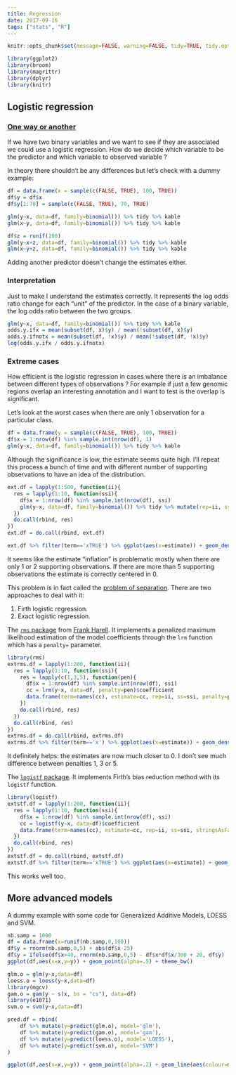 ```yaml
---
title: Regression
date: 2017-09-16
tags: ["stats", "R"]
---
```


```r
knitr::opts_chunk$set(message=FALSE, warning=FALSE, tidy=TRUE, tidy.opts=list(width.cutoff=50))
```

```r
library(ggplot2)
library(broom)
library(magrittr)
library(dplyr)
library(knitr)
```

## Logistic regression

### [One way or another](https://youtu.be/4kg9LasvLFE)

If we have two binary variables and we want to see if they are associated we could use a logistic regression.
How do we decide which variable to be the predictor and which variable to observed variable ?

In theory there shouldn't be any differences but let's check with a dummy example:

```r
df = data.frame(x = sample(c(FALSE, TRUE), 100, TRUE))
df$y = df$x
df$y[1:70] = sample(c(FALSE, TRUE), 70, TRUE)

glm(y~x, data=df, family=binomial()) %>% tidy %>% kable
glm(x~y, data=df, family=binomial()) %>% tidy %>% kable

df$z = runif(100)
glm(y~x+z, data=df, family=binomial()) %>% tidy %>% kable
glm(x~y+z, data=df, family=binomial()) %>% tidy %>% kable
```

Adding another predictor doesn't change the estimates either.

### Interpretation

Just to make I understand the estimates correctly.
It represents the log odds ratio change for each "unit" of the predictor.
In the case of a binary variable, the log odds ratio between the two groups.

```r
glm(y~x, data=df, family=binomial()) %>% tidy %>% kable
odds.y.ifx = mean(subset(df, x)$y) / mean(!subset(df, x)$y)
odds.y.ifnotx = mean(subset(df, !x)$y) / mean(!subset(df, !x)$y)
log(odds.y.ifx / odds.y.ifnotx)
```

### Extreme cases

How efficient is the logistic regression in cases where there is an imbalance between different types of observations ?
For example if just a few genomic regions overlap an interesting annotation and I want to test is the overlap is significant.

Let's look at the worst cases when there are only 1 observation for a particular class.

```r
df = data.frame(y = sample(c(FALSE, TRUE), 100, TRUE))
df$x = 1:nrow(df) %in% sample.int(nrow(df), 1)
glm(y~x, data=df, family=binomial()) %>% tidy %>% kable
```

Although the significance is low, the estimate seems quite high.
I'll repeat this process a bunch of time and with different number of supporting observations to have an idea of the distribution.

```r
ext.df = lapply(1:500, function(ii){
  res = lapply(1:10, function(ssi){
    df$x = 1:nrow(df) %in% sample.int(nrow(df), ssi)
    glm(y~x, data=df, family=binomial()) %>% tidy %>% mutate(rep=ii, ss=ssi)
  })
  do.call(rbind, res)
})
ext.df = do.call(rbind, ext.df)

ext.df %>% filter(term=='xTRUE') %>% ggplot(aes(x=estimate)) + geom_density(fill='grey50') + facet_grid(ss~., scales='free') + theme_bw()
```

It seems like the estimate "inflation" is problematic mostly when there are only 1 or 2 supporting observations.
If there are more than 5 supporting observations the estimate is correctly centered in 0.

This problem is in fact called the [problem of separation](https://en.wikipedia.org/wiki/Separation_(statistics)).
There are two approaches to deal with it:

1. Firth logistic regression.
1. Exact logistic regression.

The [`rms` package](https://cran.r-project.org/web/packages/rms/index.html) from [Frank Harell](http://www.fharrell.com/2017/01/introduction.html).
It implements a penalized maximum likelihood estimation of the model coefficients through the `lrm` function which has a `penalty=` parameter.

```r
library(rms)
extrms.df = lapply(1:200, function(ii){
  res = lapply(1:10, function(ssi){
    res = lapply(c(1,3,5), function(pen){
      df$x = 1:nrow(df) %in% sample.int(nrow(df), ssi)
      cc = lrm(y~x, data=df, penalty=pen)$coefficient
      data.frame(term=names(cc), estimate=cc, rep=ii, ss=ssi, penalty=pen, stringsAsFactors=FALSE)
    })
    do.call(rbind, res)    
  })
  do.call(rbind, res)
})
extrms.df = do.call(rbind, extrms.df)
extrms.df %>% filter(term=='x') %>% ggplot(aes(x=estimate)) + geom_density(fill='grey50') + facet_grid(ss~penalty, scales='free') + theme_bw()
```

It definitely helps: the estimates are now much closer to 0.
I don't see much difference between  penalties 1, 3 or 5.

The [`logistf` package](https://cran.r-project.org/web/packages/logistf/index.html).
It implements Firth's bias reduction method with its `logistf` function.

```r
library(logistf)
extstf.df = lapply(1:200, function(ii){
  res = lapply(1:10, function(ssi){
    df$x = 1:nrow(df) %in% sample.int(nrow(df), ssi)
    cc = logistf(y~x, data=df)$coefficient
    data.frame(term=names(cc), estimate=cc, rep=ii, ss=ssi, stringsAsFactors=FALSE)
  })
  do.call(rbind, res)
})
extstf.df = do.call(rbind, extstf.df)
extstf.df %>% filter(term=='xTRUE') %>% ggplot(aes(x=estimate)) + geom_density(fill='grey50') + facet_grid(ss~., scales='free') + theme_bw()
```

This works well too.


## More advanced models

A dummy example with some code for Generalized Additive Models, LOESS and SVM.

```r
nb.samp = 1000
df = data.frame(x=runif(nb.samp,0,100))
df$y = rnorm(nb.samp,0,5) + abs(df$x-25)
df$y = ifelse(df$x>40, rnorm(nb.samp,0,5) - df$x*df$x/300 + 20, df$y)
ggplot(df,aes(x=x,y=y)) + geom_point(alpha=.5) + theme_bw()
```

```r
glm.o = glm(y~x,data=df)
loess.o = loess(y~x,data=df)
library(mgcv)
gam.o = gam(y ~ s(x, bs = "cs"), data=df)
library(e1071)
svm.o = svm(y~x,data=df)

pred.df = rbind(
    df %>% mutate(y=predict(glm.o), model='glm'),
    df %>% mutate(y=predict(gam.o), model='gam'),
    df %>% mutate(y=predict(loess.o), model='LOESS'),
    df %>% mutate(y=predict(svm.o), model='SVM')
)

ggplot(df,aes(x=x,y=y)) + geom_point(alpha=.2) + geom_line(aes(colour=model), size=2, alpha=.9, data=pred.df) + theme_bw() + scale_colour_brewer(palette='Set1')
```
